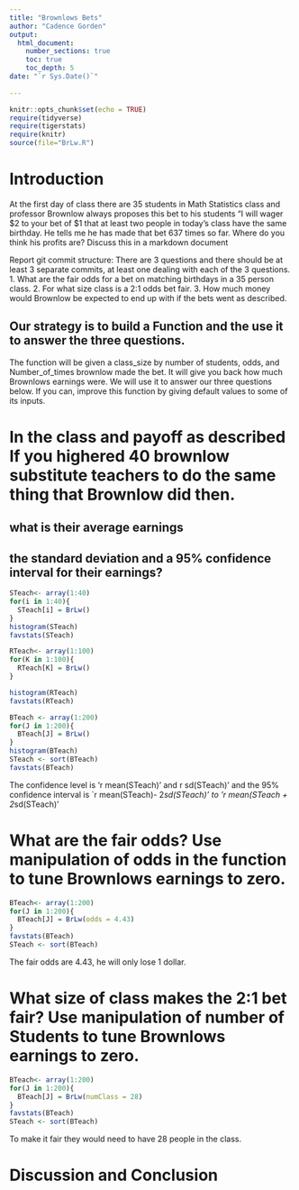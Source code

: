 ```yaml
---
title: "Brownlows Bets"
author: "Cadence Gorden"
output: 
  html_document:
    number_sections: true
    toc: true
    toc_depth: 5
date: "`r Sys.Date()`"    
    
---
```

```r
knitr::opts_chunk$set(echo = TRUE)
require(tidyverse)
require(tigerstats)
require(knitr)
source(file="BrLw.R")
```


<!-- We recommend you use git branches -- create a separate branch for each major section i.e. Introduction, Methods, Results, Inferential Results, and Discussion and Conclusions - leave the YAML block untouched until the final merge where you put in your own name !-->

# Introduction

<!--In this section you explain what you are trying to show.  Where did the data come from?  What is the research or other question you are trying to answer?!-->

 At the first day of class there are 35 students in Math Statistics class and professor Brownlow always proposes this bet to his students "I will wager $2 to your bet of $1 that at least two people in today's class have  the same birthday.  He tells me he has made that bet 637 times so far. Where do you think his profits are? Discuss this in a markdown document
 
Report git commit structure:
There are 3 questions and there should be at least 3 separate commits, at least one dealing with each of the 3 questions.
1. What are the fair odds for a bet on matching birthdays in a 35 person class.
2. For what size class is a 2:1 odds bet fair.
3. How much money would Brownlow be expected to end up with if the bets went as described.

## Our strategy is to build a Function and the use it to answer the three questions. 

The function will be given a class_size by number of students, odds, and Number_of_times brownlow made the bet.  It will give you back how much Brownlows earnings were. We will use it to answer our three questions below. If you can, improve this function by giving default values to some of its inputs. 

# In the class and payoff as described  If you highered 40 brownlow substitute teachers to do the same thing that Brownlow did then.
## what is their average earnings
## the standard deviation and a 95% confidence interval for their earnings?
  
<!--Explain and display your method of coming up with a 95% confidence interval of  professor Brownlows winnings (or losings)-->
```r
STeach<- array(1:40)
for(i in 1:40){
  STeach[i] = BrLw()
}
histogram(STeach)
favstats(STeach)
```

```r
RTeach<- array(1:100)
for(K in 1:100){
  RTeach[K] = BrLw()
}

histogram(RTeach)
favstats(RTeach)
```

```r
BTeach <- array(1:200)
for(J in 1:200){
  BTeach[J] = BrLw()
}
histogram(BTeach)
STeach <- sort(BTeach)
favstats(BTeach)
```
The confidence level is 'r mean(STeach)' and r sd(STeach)' and the 95% confidence interval is `r mean(STeach)- 2*sd(STeach)' to 'r mean(STeach + 2*sd(STeach)'

# What are the fair odds? Use manipulation of odds in the function to tune Brownlows earnings to zero. 


<!--Decide on your methods:  In this section explain the approach you will take to attack the issue --- how will you decide on a likely estimate of professor Brownlow's earnings or losses after 637 bets. Also explain how you construct a 95% confidence interval about your estimate of his winnings !-->
```r
BTeach<- array(1:200)
for(J in 1:200){
  BTeach[J] = BrLw(odds = 4.43)
}
favstats(BTeach)
STeach <- sort(BTeach)
```

The fair odds are 4.43, he will only lose 1 dollar.

# What size of class makes the 2:1 bet fair?  Use manipulation of number of Students to tune Brownlows earnings to zero.

<!--Explain and display the results of your method of coming up with the estimate of professor Brownlows betting profits!-->

```r
BTeach<- array(1:200)
for(J in 1:200){
  BTeach[J] = BrLw(numClass = 28)
}
favstats(BTeach)
STeach <- sort(BTeach)
```

To make it fair they would need to have 28 people in the class.

# Discussion and Conclusion

<!--Discussion and conclusion here.  If professor Brownlow is consistantly making or losing money how could he change his payout so that his profits center on zero?  Also discuss what size his class should be in order to have his current scheme balance at zero profit.!-->

